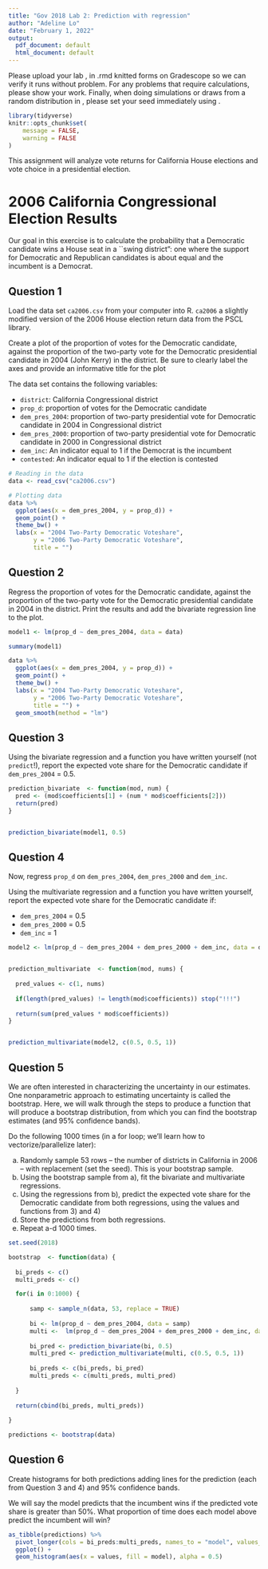 ```yaml
---
title: "Gov 2018 Lab 2: Prediction with regression"
author: "Adeline Lo"
date: "February 1, 2022"
output:
  pdf_document: default
  html_document: default
---
```



\noindent Please upload your lab \emph{with comments}, in .rmd \emph{and} knitted forms on Gradescope so we can verify it runs without problem. For any problems that require calculations, please show your work. Finally, when doing simulations or draws from a random distribution in \texttt{R}, please set your seed immediately using \texttt{set.seed(12020)}.\par


```r
library(tidyverse)
knitr::opts_chunk$set(
	message = FALSE,
	warning = FALSE
)
```

This assignment will analyze vote returns for California House elections and vote choice in a presidential election.  

# 2006 California Congressional Election Results

Our goal in this exercise is to calculate the probability that a Democratic candidate wins a House seat in a ``swing district": one where the support for Democratic and Republican candidates is about equal and the incumbent is a Democrat.  

## Question 1 

Load the data set `ca2006.csv` from your computer into R. `ca2006` a slightly modified version of the 2006 House election return data from the PSCL library.

Create a plot of the proportion of votes for the Democratic candidate, against the proportion of the two-party vote for the Democratic presidential candidate in 2004 (John Kerry) in the district. Be sure to clearly label the axes and provide an informative title for the plot

The data set contains the following variables:

- `district`: California Congressional district 
- `prop_d`: proportion of votes for the Democratic candidate
- `dem_pres_2004`: proportion of two-party presidential vote for Democratic candidate in 2004 in Congressional district
- `dem_pres_2000`: proportion of two-party presidential vote for Democratic candidate in 2000 in Congressional district
- `dem_inc`: An indicator equal to 1 if the Democrat is the incumbent
- `contested`: An indicator equal to 1 if the election is contested

```r
# Reading in the data
data <- read_csv("ca2006.csv")

# Plotting data
data %>%
  ggplot(aes(x = dem_pres_2004, y = prop_d)) +
  geom_point() +
  theme_bw() +
  labs(x = "2004 Two-Party Democratic Voteshare",
       y = "2006 Two-Party Democratic Voteshare",
       title = "")

```

## Question 2

Regress the proportion of votes for the Democratic candidate, against the proportion of the two-party vote for the Democratic presidential candidate in 2004 in the district. Print the results and add the bivariate regression line to the plot.

```r

model1 <- lm(prop_d ~ dem_pres_2004, data = data)

summary(model1)

```

```r

data %>%
  ggplot(aes(x = dem_pres_2004, y = prop_d)) +
  geom_point() +
  theme_bw() +
  labs(x = "2004 Two-Party Democratic Voteshare",
       y = "2006 Two-Party Democratic Voteshare",
       title = "") +
  geom_smooth(method = "lm")

```

## Question 3

Using the bivariate regression and a function you have written yourself (not `predict`!), report the expected vote share for the Democratic candidate if `dem_pres_2004` = 0.5.

```r

prediction_bivariate  <- function(mod, num) {
  pred <- (mod$coefficients[1] + (num * mod$coefficients[2]))
  return(pred)
}


prediction_bivariate(model1, 0.5)

```

## Question 4

Now, regress `prop_d` on `dem_pres_2004`, `dem_pres_2000` and `dem_inc`.

Using the multivariate regression and a function you have written yourself, report the expected vote share for the Democratic candidate if:

- `dem_pres_2004` = 0.5 
- `dem_pres_2000` = 0.5 
- `dem_inc` = 1

```r
model2 <- lm(prop_d ~ dem_pres_2004 + dem_pres_2000 + dem_inc, data = data)


prediction_multivariate  <- function(mod, nums) {
  
  pred_values <- c(1, nums)
  
  if(length(pred_values) != length(mod$coefficients)) stop("!!!")
  
  return(sum(pred_values * mod$coefficients))
}


prediction_multivariate(model2, c(0.5, 0.5, 1))
```


## Question 5

We are often interested in characterizing the uncertainty in our estimates. One nonparametric approach to estimating uncertainty is called the bootstrap. Here, we will walk through the steps to produce a function that will produce a bootstrap distribution, from which you can find the bootstrap estimates (and 95% confidence bands).

Do the following 1000 times (in a for loop; we'll learn how to vectorize/parallelize later):

a) Randomly sample 53 rows -- the number of districts in California in 2006 -- with replacement (set the seed). This is your bootstrap sample.
b) Using the bootstrap sample from a), fit the bivariate and multivariate regressions.
c) Using the regressions from b), predict the expected vote share for the Democratic candidate from both regressions, using the values and functions from 3) and 4)
d) Store the predictions from both regressions.
e) Repeat a-d 1000 times.


```r
set.seed(2018)

bootstrap  <- function(data) {
  
  bi_preds <- c()
  multi_preds <- c()

  for(i in 0:1000) {
    
      samp <- sample_n(data, 53, replace = TRUE)
      
      bi <- lm(prop_d ~ dem_pres_2004, data = samp)
      multi <-  lm(prop_d ~ dem_pres_2004 + dem_pres_2000 + dem_inc, data = samp)
      
      bi_pred <- prediction_bivariate(bi, 0.5)
      multi_pred <- prediction_multivariate(multi, c(0.5, 0.5, 1))
      
      bi_preds <- c(bi_preds, bi_pred)
      multi_preds <- c(multi_preds, multi_pred)
      
  }
  
  return(cbind(bi_preds, multi_preds))
  
}

predictions <- bootstrap(data)

```


## Question 6

Create histograms for both predictions adding lines for the prediction (each from Question 3 and 4) and 95% confidence bands.

We will say the model predicts that the incumbent wins if the predicted vote share is greater than 50%. What proportion of time does each model above predict the incumbent will win?

```r

as_tibble(predictions) %>%
  pivot_longer(cols = bi_preds:multi_preds, names_to = "model", values_to = "values") %>%
  ggplot() +
  geom_histogram(aes(x = values, fill = model), alpha = 0.5)

```



